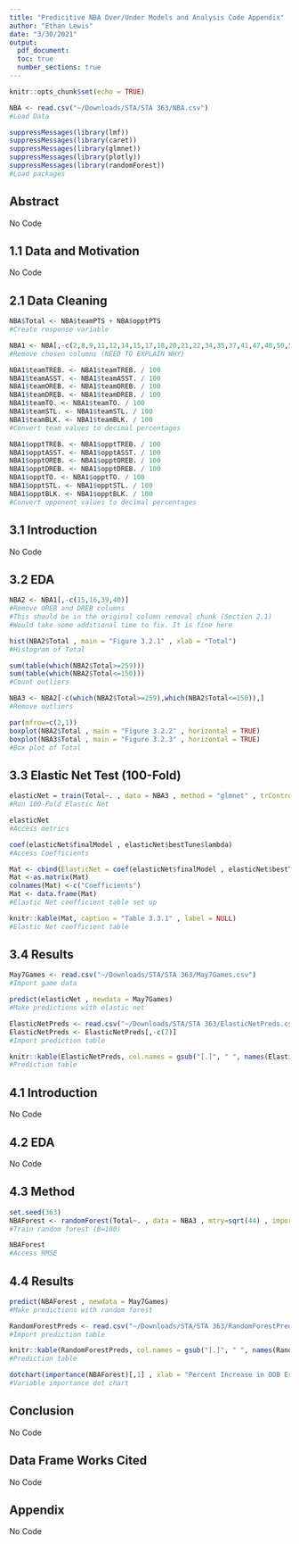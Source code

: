 ```yaml
---
title: "Predicitive NBA Over/Under Models and Analysis Code Appendix"
author: "Ethan Lewis"
date: "3/30/2021"
output: 
  pdf_document:
  toc: true
  number_sections: true
---
```


```r
knitr::opts_chunk$set(echo = TRUE)
```

\newpage
\tableofcontents
\listoftables
\newpage

```r
NBA <- read.csv("~/Downloads/STA/STA 363/NBA.csv")
#Load Data
```

```r
suppressMessages(library(lmf))
suppressMessages(library(caret))
suppressMessages(library(glmnet))
suppressMessages(library(plotly))
suppressMessages(library(randomForest))
#Load packages
```

## Abstract

No Code  

## 1.1 Data and Motivation

No Code 

## 2.1 Data Cleaning

```r
NBA$Total <- NBA$teamPTS + NBA$opptPTS
#Create response variable
```

```r
NBA1 <- NBA[,-c(2,8,9,11,12,14,15,17,18,20,21,22,34,35,37,41,47,48,50,51,53,54,56,57,59,60,61,73,74,76)]
#Remove chosen columns (NEED TO EXPLAIN WHY)
```

```r
NBA1$teamTREB. <- NBA1$teamTREB. / 100
NBA1$teamASST. <- NBA1$teamASST. / 100
NBA1$teamOREB. <- NBA1$teamOREB. / 100
NBA1$teamDREB. <- NBA1$teamDREB. / 100
NBA1$teamTO. <- NBA1$teamTO. / 100
NBA1$teamSTL. <- NBA1$teamSTL. / 100
NBA1$teamBLK. <- NBA1$teamBLK. / 100
#Convert team values to decimal percentages
```

```r
NBA1$opptTREB. <- NBA1$opptTREB. / 100
NBA1$opptASST. <- NBA1$opptASST. / 100
NBA1$opptOREB. <- NBA1$opptOREB. / 100
NBA1$opptDREB. <- NBA1$opptDREB. / 100
NBA1$opptTO. <- NBA1$opptTO. / 100
NBA1$opptSTL. <- NBA1$opptSTL. / 100
NBA1$opptBLK. <- NBA1$opptBLK. / 100
#Convert opponent values to decimal percentages
```

## 3.1 Introduction

No Code 

## 3.2 EDA 

```r
NBA2 <- NBA1[,-c(15,16,39,40)]
#Remove OREB and DREB columns
#This should be in the original column removal chunk (Section 2.1)
#Would take some additional time to fix. It is fine here
```

```r
hist(NBA2$Total , main = "Figure 3.2.1" , xlab = "Total")
#Histogram of Total
```

```r
sum(table(which(NBA2$Total>=259)))
sum(table(which(NBA2$Total<=150)))
#Count outliers
```

```r
NBA3 <- NBA2[-c(which(NBA2$Total>=259),which(NBA2$Total<=150)),]
#Remove outliers
```

```r
par(mfrow=c(2,1))
boxplot(NBA2$Total , main = "Figure 3.2.2" , horizontal = TRUE)
boxplot(NBA3$Total , main = "Figure 3.2.3" , horizontal = TRUE)
#Box plot of Total
```

## 3.3 Elastic Net Test (100-Fold)

```r
elasticNet = train(Total~. , data = NBA3 , method = "glmnet" , trControl = trainControl(method = "cv" , number = 100))
#Run 100-Fold Elastic Net 
```

```r
elasticNet
#Access metrics 
```

```r
coef(elasticNet$finalModel , elasticNet$bestTune$lambda)
#Access Coefficients 
```

```r
Mat <- cbind(ElasticNet = coef(elasticNet$finalModel , elasticNet$bestTune$lambda))
Mat <-as.matrix(Mat)
colnames(Mat) <-c("Coefficients")
Mat <- data.frame(Mat)
#Elastic Net coefficient table set up
```

```r
knitr::kable(Mat, caption = "Table 3.3.1" , label = NULL)
#Elastic Net coefficient table
```

## 3.4 Results

```r
May7Games <- read.csv("~/Downloads/STA/STA 363/May7Games.csv")
#Import game data
```

```r
predict(elasticNet , newdata = May7Games)
#Make predictions with elastic net 
```

```r
ElasticNetPreds <- read.csv("~/Downloads/STA/STA 363/ElasticNetPreds.csv")
ElasticNetPreds <- ElasticNetPreds[,-c(7)]
#Import prediction table
```

```r
knitr::kable(ElasticNetPreds, col.names = gsub("[.]", " ", names(ElasticNetPreds)), align = "lccccc", caption = "Table 3.4.1" , label = NULL)
#Prediction table
```

## 4.1 Introduction

No Code

## 4.2 EDA

No Code  

## 4.3 Method

```r
set.seed(363)
NBAForest <- randomForest(Total~. , data = NBA3 , mtry=sqrt(44) , importance=TRUE , ntree = 100 , compete=FALSE)
#Train random forest (B=100)
```

```r
NBAForest
#Access RMSE
```

## 4.4 Results

```r
predict(NBAForest , newdata = May7Games)
#Make predictions with random forest
```

```r
RandomForestPreds <- read.csv("~/Downloads/STA/STA 363/RandomForestPreds.csv")
#Import prediction table 
```

```r
knitr::kable(RandomForestPreds, col.names = gsub("[.]", " ", names(RandomForestPreds)), align = "lccccc", caption = "Table 4.4.1" , label = NULL)
#Prediction table
```

```r
dotchart(importance(NBAForest)[,1] , xlab = "Percent Increase in OOB Error", main = "Figure 4.4.1")
#Variable importance dot chart
```

## Conclusion

No Code

## Data Frame Works Cited

No Code

## Appendix 

No Code